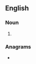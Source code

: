==English==

===Noun===
{{head|en|noun plural form}}

# {{plural of|nonane|lang=en}}

===Anagrams===
* {{anagrams|en|a=aennnos|nonsane}}